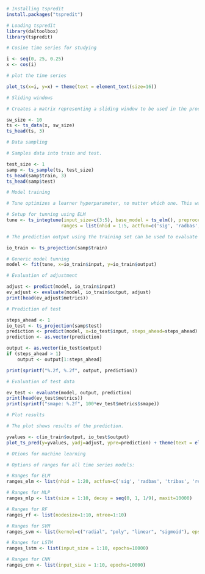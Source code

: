 ```r
# Installing tspredit
install.packages("tspredit")
```

```r
# Loading tspredit
library(daltoolbox)
library(tspredit) 
```


```r
# Cosine time series for studying

i <- seq(0, 25, 0.25)
x <- cos(i)
```

```r
# plot the time series

plot_ts(x=i, y=x) + theme(text = element_text(size=16))
```



```r
# Sliding windows

# Creates a matrix representing a sliding window to be used in the process of training the model. Each row of the matrix represents one moment of the sliding window, with 10 (ten) elements as attributes (t9, t8, t7, ..., t0).

sw_size <- 10
ts <- ts_data(x, sw_size)
ts_head(ts, 3)
```

```r
# Data sampling

# Samples data into train and test.

test_size <- 1
samp <- ts_sample(ts, test_size)
ts_head(samp$train, 3)
ts_head(samp$test)
```

```r
# Model training

# Tune optimizes a learner hyperparameter, no matter which one. This way, in this example, an ELM is used in the hyperparameters tuning using an appropriate range. The result of tunning is an ELM model for the training set.

# Setup for tunning using ELM
tune <- ts_integtune(input_size=c(3:5), base_model = ts_elm(), preprocess = list(ts_norm_gminmax()),
                    ranges = list(nhid = 1:5, actfun=c('sig', 'radbas', 'tribas', 'relu', 'purelin')))

```

```r
# The prediction output using the training set can be used to evaluate the model's adjustment level to the training data:

io_train <- ts_projection(samp$train)

# Generic model tunning
model <- fit(tune, x=io_train$input, y=io_train$output)
```

```r
# Evaluation of adjustment

adjust <- predict(model, io_train$input)
ev_adjust <- evaluate(model, io_train$output, adjust)
print(head(ev_adjust$metrics))
```

```r
# Prediction of test

steps_ahead <- 1
io_test <- ts_projection(samp$test)
prediction <- predict(model, x=io_test$input, steps_ahead=steps_ahead)
prediction <- as.vector(prediction)

output <- as.vector(io_test$output)
if (steps_ahead > 1)
    output <- output[1:steps_ahead]

print(sprintf("%.2f, %.2f", output, prediction))
```

```r
# Evaluation of test data

ev_test <- evaluate(model, output, prediction)
print(head(ev_test$metrics))
print(sprintf("smape: %.2f", 100*ev_test$metrics$smape))
```

```r
# Plot results

# The plot shows results of the prediction. 

yvalues <- c(io_train$output, io_test$output)
plot_ts_pred(y=yvalues, yadj=adjust, ypre=prediction) + theme(text = element_text(size=16))
```

```r
# Otions for machine learning

# Options of ranges for all time series models:

# Ranges for ELM
ranges_elm <- list(nhid = 1:20, actfun=c('sig', 'radbas', 'tribas', 'relu', 'purelin'))

# Ranges for MLP
ranges_mlp <- list(size = 1:10, decay = seq(0, 1, 1/9), maxit=10000)

# Ranges for RF
ranges_rf <- list(nodesize=1:10, ntree=1:10)

# Ranges for SVM
ranges_svm <- list(kernel=c("radial", "poly", "linear", "sigmoid"), epsilon=seq(0, 1, 0.1), cost=seq(20, 100, 20))

# Ranges for LSTM
ranges_lstm <- list(input_size = 1:10, epochs=10000)

# Ranges for CNN
ranges_cnn <- list(input_size = 1:10, epochs=10000)
```

